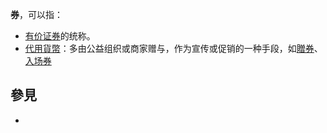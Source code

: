 '''券'''，可以指：

* [[有价证券|有价证券]]的统称。
* [[代用貨幣|代用貨幣]]：多由公益组织或商家赠与，作为宣传或促销的一种手段，如[[贈券|贈券]]、[[入场券|入场券]]

== 參見 ==
* {{Lookfrom}}

{{disambig|Cat=一字消歧義|Q}}